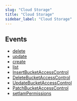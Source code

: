 ```yaml
---
slug: "Cloud Storage"
title: "Cloud Storage"
sidebar_label: "Cloud Storage"
---
```


## Events

- [delete](/gcp/threats/cloudstorage/rules/delete)
- [update](/gcp/threats/cloudstorage/rules/update)
- [create](/gcp/threats/cloudstorage/rules/create)
- [list](/gcp/threats/cloudstorage/rules/list)
- [InsertBucketAccessControl](/gcp/threats/cloudstorage/rules/insertbucketaccesscontrol)
- [DeleteBucketAccessControl](/gcp/threats/cloudstorage/rules/deletebucketaccesscontrol)
- [UpdateBucketAccessControl](/gcp/threats/cloudstorage/rules/updatebucketaccesscontrol)
- [PatchBucketAccessControl](/gcp/threats/cloudstorage/rules/patchbucketaccesscontrol)
- [setIamPermissions](/gcp/threats/cloudstorage/rules/setiampermissions)

